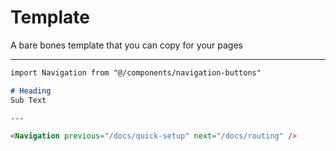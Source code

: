 
# Template
A bare bones template that you can copy for your pages

---

```md
import Navigation from "@/components/navigation-buttons"

# Heading
Sub Text

---

<Navigation previous="/docs/quick-setup" next="/docs/routing" />

```

<Navigation previous="/docs/deploy" />